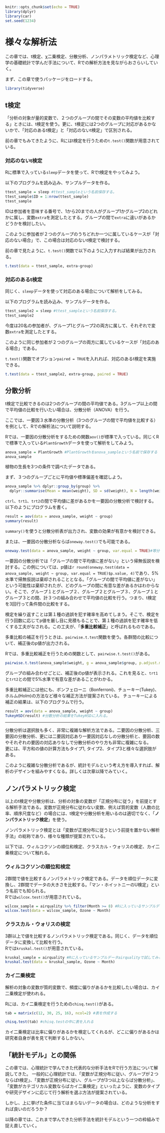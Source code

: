 

```r
knitr::opts_chunk$set(echo = TRUE)
library(dplyr)
library(car)
set.seed(1234)
```



# 様々な解析法

この章では、t検定、χ二乗検定、分散分析、ノンパラメトリック検定など、心理学の基礎統計で学んだ手法について、Rでの解析方法を見ながらおさらいしていく。  
  
まず、この章で使うパッケージをロードする。

```r
library(tidyverse)
```


## t検定

「分析の対象が量的変数で、２つのグループの間でその変数の平均値を比較する」ときには、t検定を使う。更に、t検定には2つのグループに対応があるかないかで、「対応のあるt検定」と「対応のないt検定」で区別される。
  
前の章でもみてきたように、Rにはt検定を行うための`t.test()`関数が用意されている。


### 対応のないt検定

Rに標準で入っている`sleep`データを使って、Rでt検定をやってみよう。

以下のプログラムを読み込み、サンプルデータを作る。

```r

ttest_sample = sleep #ttest_sampleという名前保存する。
ttest_sample$ID = 1:nrow(ttest_sample)
ttest_sample

```

IDは参加者を意味する番号で、1から20までの人がグループ1かグループ2のどれかに属し、変数`extra`を測定したとする。グループの間で`extra`に違いがあるかどうかを検討したい。

このように参加者が２つのグループのうちどれか一つに属しているケースが「対応のない場合」で、この場合は対応のないt検定で検討する。  
  
前の章で見たように、`t.test()`関数で以下のように入力すれば結果が出力される。

```r

t.test(data = ttest_sample, extra~group)

```


### 対応のあるt検定

同じく、`sleep`データを使って対応のある場合について解析をしてみる。

以下のプログラムを読み込み、サンプルデータを作る。

```r

ttest_sample2 = sleep #ttest_sampleという名前保存する。
ttest_sample2

```

今度は20名の参加者が、グループ1とグループ2の両方に属して、それぞれで変数`extra`を測定したとする。

このように同じ参加者が２つのグループの両方に属しているケースが「対応のある場合」である。  
  
`t.test()`関数でオプション`paired = TRUE`を入れれば、対応のあるt検定を実施できる。

```r

t.test(data = ttest_sample2, extra~group, paired = TRUE)

```


## 分散分析

t検定で比較できるのは2つのグループの間の平均値である。3グループ以上の間で平均値の比較を行いたい場合は、分散分析（ANOVA）を行う。  
  
ここでは、一要因３水準の分散分析（3つのグループの間で平均値を比較する）を例として、Rでの解析法について説明する。  
  
Rでは、一要因の分散分析をするための関数`aov()`が標準で入っている。同じくRで標準で入っている`PlantGrowth`データを使って解析をしてみよう。

```r

anova_sample = PlantGrowth #PlantGrowthをanova_sampleという名前で保存する
anova_sample

```

植物の生長を3つの条件で調べたデータである。

まず、３つのグループごとに平均値や標準偏差を確認しよう。

```r

anova_sample %>% dplyr::group_by(group) %>% 
  dplyr::summarise(Mean = mean(weight), SD = sd(weight), N = length(weight))

```

`ctrl`、`trt1`、`trt2`の間で平均値に差があるかを一要因の分散分析で検討する。以下のようにプログラムを書く。

```r

result = aov(data = anova_sample, weight ~ group)
summary(result)

```

`summary()`を使うと分散分析表が出力され、変数の効果が有意かを検討できる。  
  
または、一要因の分散分析ならば`oneway.test()`でも可能である。  
  
```r

oneway.test(data = anova_sample, weight ~ group, var.equal = TRUE)#等分散の仮定のオプションを加える

```


一要因の分散分析では「グループの間で平均値に差がない」という帰無仮説を検討する。この例については、p値は`r round(oneway.test(data = anova_sample, weight ~ group, var.equal = TRUE)$p.value, 4)`であり、5%水準で帰無仮説は棄却されることとなる。「グループの間で平均値に差がない」という可能性は棄却されたが、どのグループの間に有意な差があるかはわからない。そこで、グループ１とグループ２、グループ２とグループ３、グループ１とグループ３との間、計３つの組み合わせで平均値の比較を行う。つまり、t検定を3回行って条件間の比較をする。  
  
検定を繰り返すことは第１種の過誤を犯す確率を高めてしまう。そこで、検定を行う回数に応じてp値を厳し目に見積もることで、第１種の過誤を犯す確率を低くする工夫がなされる。この工夫が、「**多重比較補正**」と呼ばれるものである。

多重比較の補正を行うときは、`pairwise.t.test`関数を使う。各群間の比較について、補正後のp値が出力される。  
  
Rでは、多重比較補正を行うための関数として、`pairwise.t.test()`がある。

```r

pairwise.t.test(anova_sample$weight, g = anova_sample$group, p.adjust.method = "bonferroni") #gにグループを意味する変数、p.adjust.methodに補正方法を指定する。

```

グループの組み合わせごとに、補正後のp値が表示される。これを見ると、`trt1`と`trt2`との間で5%水準で有意な差があることがわかる。

多重比較補正には他にも、ボンフェローニ（Bonferroni)、チューキー(Tukey)、ホルム(Holm)の方法など様々な補正方法が提案されている。  チューキーによる補正の結果は、以下のプログラムで行う。 
  
```r

result = aov(data = anova_sample, weight ~ group)
TukeyHSD(result) #分散分析の結果をTukeyHSDに入れる。

```


***

分散分析は選択肢も多く、非常に複雑な解析方法である。二要因の分散分析、三要因の分散分析、更には二要因対応あり一要因対応なしの分散分析と、要因の数やそれぞれの要因の対応ありなしで分散分析のやり方も非常に複雑になる。  
更には、平方和の値の計算方法もタイプ1, タイプ2、タイプ3と様々な選択肢がある。  
  
このように複雑な分散分析であるが、統計モデルという考え方を導入すれば、解析のデザインを組みやすくなる。詳しくは次章以降でみていく。


## ノンパラメトリック検定

以上のt検定や分散分析は、分析の対象の変数が「正規分布に従う」を前提とする解析手法である。変数が正規分布に従わない変数、例えば質的変数（人数の比率、順序尺度など）の場合には、t検定や分散分析を用いるのは適切でなく、「**ノンパラメトリック検定**」を使う。  
  
ノンパラメトリック検定とは「変数が正規分布に従うという前提を置かない解析手法」の総称であり、様々な種類が提案されている。  
  
以下では、ウィルコクソンの順位和検定、クラスカル・ウォリスの検定、カイ二乗検定について触れる。

### ウィルコクソンの順位和検定

2群間で値を比較するノンパラメトリック検定である。データを順位データに変換し、2群間でデータの大きさを比較する。「マン・ホイットニーのU検定」という名前でも知られる。  
Rでは`wilcox.test()`が用意されている。

```r

wilcox_sample = airquality %>% filter(Month >= 8) #Rに入っているサンプルデータairqualityから2群だけ取り出したデータで試してみる
wilcox.test(data = wilcox_sample, Ozone ~ Month)

```

### クラスカル・ウォリスの検定

3群以上で値を比較するノンパラメトリック検定である。同じく、データを順位データに変換して比較を行う。  
Rでは`kruskal.test()`が用意されている。

```r

kruskal_sample = airquality #Rに入っているサンプルデータairqualityで試してみる
kruskal.test(data = kruskal_sample, Ozone ~ Month)

```

### カイ二乗検定

解析の対象の変数が質的変数で、頻度に偏りがあるかを比較したい場合は、カイ二乗検定が使われる。  
  
Rには、カイ二乗検定を行うための`chisq.test()`がある。

```r

tab = matrix(c(12, 30, 25, 16), ncol=2) #表を作成する

chisq.test(tab) #chisq.testの中に表を入れる

```

カイ二乗検定は比率に偏りがあるかを検定してくれるが、どこに偏りがあるかは研究者自身が表を見て判断するしかない。  
  
## 「統計モデル」との関係

この章では、心理統計で学んできた代表的な分析手法をRで行う方法について解説してきた。
一般的に心理統計では、「変数が正規分布に従い、グループが２つならばt検定」、「変数が正規分布に従い、グループが3つ以上ならば分散分析」、「変数がカテゴリカル変数ならばカイ二乗検定」といったように、変数のタイプや研究デザインに応じて行う解析を選ぶ方法が提案されている。  
  
しかし、上に挙げた条件に当てはまらないデータの場合は、どのような分析をすれば良いのだろうか？   
    
以降の章では、これまで学んできた分析手法を統計モデルという一つの枠組みで捉え直していく。
